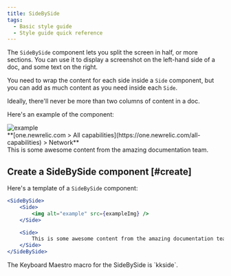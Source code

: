 ```yaml
---
title: SideBySide
tags:
  - Basic style guide
  - Style guide quick reference
---
```



The `SideBySide` component lets you split the screen in half, or more sections. You can use it to display a screenshot on the left-hand side of a doc, and some text on the right. 

You need to wrap the content for each side inside a `Side` component, but you can add as much content as you need inside each `Side`.

Ideally, there'll never be more than two columns of content in a doc.

Here's an example of the component: 

<SideBySide>
  <Side>
    <img alt="example" src={exampleImg} />
    <figcaption>**[one.newrelic.com > All capabilities](https://one.newrelic.com/all-capabilities) > Network** </figcaption>
  </Side>

  <Side>
    This is some awesome content from the amazing documentation team.
  </Side>
</SideBySide>

## Create a SideBySide component [#create]

Here's a template of a `SideBySide` component:

```jsx
<SideBySide>
    <Side>
        <img alt="example" src={exampleImg} />
    </Side>

    <Side>
        This is some awesome content from the amazing documentation team.
    </Side>
</SideBySide>
```

<Callout variant="tip">
The Keyboard Maestro macro for the SideBySide is `kkside`.
  </Callout>